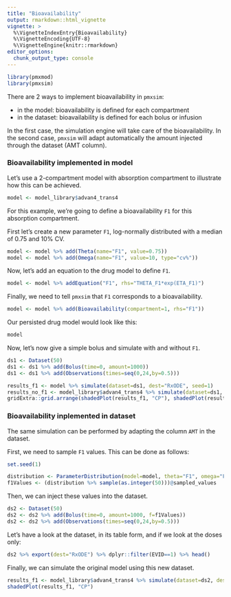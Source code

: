 ```yaml
---
title: "Bioavailability"
output: rmarkdown::html_vignette
vignette: >
  %\VignetteIndexEntry{Bioavailability}
  %\VignetteEncoding{UTF-8}
  %\VignetteEngine{knitr::rmarkdown}
editor_options: 
  chunk_output_type: console
---
```


```r
library(pmxmod)
library(pmxsim)
```

There are 2 ways to implement bioavailability in `pmxsim`:

* in the model: bioavailability is defined for each compartment
* in the dataset: bioavailability is defined for each bolus or infusion

In the first case, the simulation engine will take care of the bioavailability.
In the second case, `pmxsim` will adapt automatically the amount injected through the dataset (AMT column).

### Bioavailability implemented in model

Let's use a 2-compartment model with absorption compartment to illustrate how this can be achieved.

```r
model <- model_library$advan4_trans4
```

For this example, we're going to define a bioavailability `F1` for this absorption compartment.

First let's create a new parameter `F1`, log-normally distributed with a median of 0.75 and 10% CV.

```r
model <- model %>% add(Theta(name="F1", value=0.75))
model <- model %>% add(Omega(name="F1", value=10, type="cv%"))
```

Now, let's add an equation to the drug model to define `F1`.
```r
model <- model %>% addEquation("F1", rhs="THETA_F1*exp(ETA_F1)")
```

Finally, we need to tell `pmxsim` that `F1` corresponds to a bioavailability.

```r
model <- model %>% add(Bioavailability(compartment=1, rhs="F1"))
```

Our persisted drug model would look like this:

```r
model
```

Now, let's now give a simple bolus and simulate with and without `F1`.

```r
ds1 <- Dataset(50)
ds1 <- ds1 %>% add(Bolus(time=0, amount=1000))
ds1 <- ds1 %>% add(Observations(times=seq(0,24,by=0.5)))
```


```r
results_f1 <- model %>% simulate(dataset=ds1, dest="RxODE", seed=1)
results_no_f1 <- model_library$advan4_trans4 %>% simulate(dataset=ds1, dest="RxODE", seed=1)
gridExtra::grid.arrange(shadedPlot(results_f1, "CP"), shadedPlot(results_no_f1, "CP"), nrow=1)
```

### Bioavailability inplemented in dataset

The same simulation can be performed by adapting the column `AMT` in the dataset.

First, we need to sample `F1` values. This can be done as follows:

```r
set.seed(1)
```

```r
distribution <- ParameterDistribution(model=model, theta="F1", omega="F1")
f1Values <- (distribution %>% sample(as.integer(50)))@sampled_values
```

Then, we can inject these values into the dataset.

```r
ds2 <- Dataset(50)
ds2 <- ds2 %>% add(Bolus(time=0, amount=1000, f=f1Values))
ds2 <- ds2 %>% add(Observations(times=seq(0,24,by=0.5)))
```

Let's have a look at the dataset, in its table form, and if we look at the doses only:

```r
ds2 %>% export(dest="RxODE") %>% dplyr::filter(EVID==1) %>% head()
```

Finally, we can simulate the original model using this new dataset.

```r
results_f1 <- model_library$advan4_trans4 %>% simulate(dataset=ds2, dest="RxODE", seed=1)
shadedPlot(results_f1, "CP")
```

